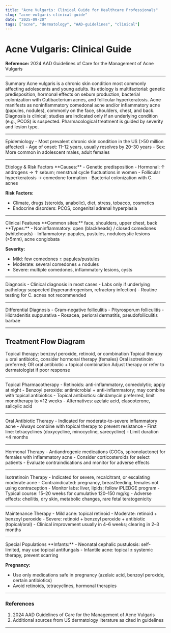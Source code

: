 ```yaml
---
title: "Acne Vulgaris: Clinical Guide for Healthcare Professionals"
slug: "acne-vulgaris-clinical-guide"
date: "2025-09-20"
tags: ["acne", "dermatology", "AAD-guidelines", "clinical"]
---
```



# Acne Vulgaris: Clinical Guide

**Reference:** 2024 AAD Guidelines of Care for the Management of Acne Vulgaris

---

<Collapsible>
  <CollapsibleTrigger>Summary</CollapsibleTrigger>
  <CollapsibleContent>
Acne vulgaris is a chronic skin condition most commonly affecting adolescents and young adults. Its etiology is multifactorial: genetic predisposition, hormonal effects on sebum production, bacterial colonization with <Tooltip content="Formerly Propionibacterium acnes">Cutibacterium acnes</Tooltip>, and follicular hyperkeratosis. Acne manifests as noninflammatory comedonal acne and/or inflammatory acne (papules, nodules), commonly on the face, shoulders, chest, and back. Diagnosis is clinical; studies are indicated only if an underlying condition (e.g., PCOS) is suspected. Pharmacological treatment is guided by severity and lesion type.
  </CollapsibleContent>
</Collapsible>

---

<Collapsible>
  <CollapsibleTrigger>Epidemiology</CollapsibleTrigger>
  <CollapsibleContent>
- Most prevalent chronic skin condition in the US (>50 million affected)  
- Age of onset: 11–12 years, usually resolves by 20–30 years  
- Sex: More common in adolescent males, adult females
  </CollapsibleContent>
</Collapsible>

---

<Collapsible>
  <CollapsibleTrigger>Etiology & Risk Factors</CollapsibleTrigger>
  <CollapsibleContent>
**Causes:**  
- Genetic predisposition  
- Hormonal: ↑ androgens → ↑ sebum; menstrual cycle fluctuations in women  
- Follicular hyperkeratosis → comedone formation  
- Bacterial colonization with <Tooltip content="Cutibacterium acnes promotes inflammation">C. acnes</Tooltip>  

**Risk Factors:**  
- Climate, drugs (steroids, anabolic), diet, stress, tobacco, cosmetics  
- Endocrine disorders: PCOS, congenital adrenal hyperplasia
  </CollapsibleContent>
</Collapsible>

---

<Collapsible>
  <CollapsibleTrigger>Clinical Features</CollapsibleTrigger>
  <CollapsibleContent>
**Common sites:** face, shoulders, upper chest, back  
**Types:**  
- Noninflammatory: open (blackheads) / closed comedones (whiteheads)  
- Inflammatory: papules, pustules, nodulocystic lesions (>5mm), acne conglobata  

**Severity:**  
- Mild: few comedones ± papules/pustules  
- Moderate: several comedones ± nodules  
- Severe: multiple comedones, inflammatory lesions, cysts
  </CollapsibleContent>
</Collapsible>

---

<Collapsible>
  <CollapsibleTrigger>Diagnosis</CollapsibleTrigger>
  <CollapsibleContent>
- Clinical diagnosis in most cases  
- Labs only if underlying pathology suspected (hyperandrogenism, refractory infection)  
- Routine testing for C. acnes not recommended
  </CollapsibleContent>
</Collapsible>

---

<Collapsible>
  <CollapsibleTrigger>Differential Diagnosis</CollapsibleTrigger>
  <CollapsibleContent>
- Gram-negative folliculitis  
- Pityrosporum folliculitis  
- Hidradenitis suppurativa  
- Rosacea, perioral dermatitis, pseudofolliculitis barbae
  </CollapsibleContent>
</Collapsible>

---

## Treatment Flow Diagram

<FlowDiagram>
  <FlowNode id="mild" label="Mild Acne" color="green">
    Topical therapy: benzoyl peroxide, retinoid, or combination
  </FlowNode>
  <FlowNode id="moderate" label="Moderate Acne" color="yellow">
    Topical therapy ± oral antibiotic, consider hormonal therapy (females)
  </FlowNode>
  <FlowNode id="severe" label="Severe Acne" color="red">
    Oral isotretinoin preferred; OR oral antibiotic + topical combination
  </FlowNode>
  <FlowNode id="reassess" label="Reassess in 4–6 weeks" color="blue">
    Adjust therapy or refer to dermatologist if poor response
  </FlowNode>
</FlowDiagram>

---

<Collapsible>
  <CollapsibleTrigger>Topical Pharmacotherapy</CollapsibleTrigger>
  <CollapsibleContent>
- Retinoids: anti-inflammatory, comedolytic; apply at night  
- Benzoyl peroxide: antimicrobial + anti-inflammatory; may combine with topical antibiotics  
- Topical antibiotics: clindamycin preferred, limit monotherapy to ≤12 weeks  
- Alternatives: azelaic acid, clascoterone, salicylic acid
  </CollapsibleContent>
</Collapsible>

---

<Collapsible>
  <CollapsibleTrigger>Oral Antibiotic Therapy</CollapsibleTrigger>
  <CollapsibleContent>
- Indicated for moderate-to-severe inflammatory acne  
- Always combine with topical therapy to prevent resistance  
- First line: tetracyclines (doxycycline, minocycline, sarecycline)  
- Limit duration <4 months
  </CollapsibleContent>
</Collapsible>

---

<Collapsible>
  <CollapsibleTrigger>Hormonal Therapy</CollapsibleTrigger>
  <CollapsibleContent>
- Antiandrogenic medications (COCs, spironolactone) for females with inflammatory acne  
- Consider corticosteroids for select patients  
- Evaluate contraindications and monitor for adverse effects
  </CollapsibleContent>
</Collapsible>

---

<Collapsible>
  <CollapsibleTrigger>Isotretinoin Therapy</CollapsibleTrigger>
  <CollapsibleContent>
- Indicated for severe, recalcitrant, or escalating moderate acne  
- Contraindicated: pregnancy, breastfeeding, females not using contraception  
- Monitor labs: liver, lipids; follow iPLEDGE program  
- Typical course: 15–20 weeks for cumulative 120–150 mg/kg  
- Adverse effects: cheilitis, dry skin, metabolic changes, rare fetal teratogenicity
  </CollapsibleContent>
</Collapsible>

---

<Collapsible>
  <CollapsibleTrigger>Maintenance Therapy</CollapsibleTrigger>
  <CollapsibleContent>
- Mild acne: topical retinoid  
- Moderate: retinoid + benzoyl peroxide  
- Severe: retinoid + benzoyl peroxide + antibiotic (topical/oral)  
- Clinical improvement usually in 4–6 weeks; clearing in 2–3 months
  </CollapsibleContent>
</Collapsible>

---

<Collapsible>
  <CollapsibleTrigger>Special Populations</CollapsibleTrigger>
  <CollapsibleContent>
**Infants:**  
- Neonatal cephalic pustulosis: self-limited, may use topical antifungals  
- Infantile acne: topical ± systemic therapy, prevent scarring  

**Pregnancy:**  
- Use only medications safe in pregnancy (azelaic acid, benzoyl peroxide, certain antibiotics)  
- Avoid retinoids, tetracyclines, hormonal therapies
  </CollapsibleContent>
</Collapsible>

---

### References

1. 2024 AAD Guidelines of Care for the Management of Acne Vulgaris  
2. Additional sources from US dermatology literature as cited in guidelines

---

